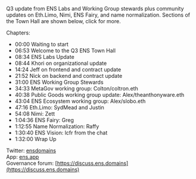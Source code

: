 Q3 update from ENS Labs and Working Group stewards plus community updates on Eth.Limo, Nimi, ENS Fairy, and name normalization. Sections of the Town Hall are shown below, click for more.

Chapters:
- 00:00 Waiting to start
- 06:53 Welcome to the Q3 ENS Town Hall
- 08:34 ENS Labs Update
- 08:44 Khori on organizational update
- 14:24 Jeff on frontend and contract update
- 21:52 Nick on backend and contract update
- 31:00 ENS Working Group Stewards
- 34:33 MetaGov working group: Colton/coltron.eth
- 40:38 Public Goods working group update: Alex/theanthonyware.eth
- 43:04 ENS Ecosystem working group: Alex/slobo.eth
- 47:16 Eth.Limo: SydMead and Justin
- 54:08 Nimi: Zett 
- 1:04:36 ENS Fairy: Greg
- 1:12:55 Name Normalization: Raffy
- 1:30:40 ENS Vision: lcfr from the chat
- 1:32:00 Wrap Up

Twitter: [ensdomains](https://twitter.com/ensdomains)<br />
App: [ens.app](https://ens.app)<br />
Governance forum: [https://discuss.ens.domains](https://discuss.ens.domains)<br />
